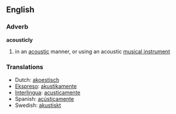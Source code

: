 == English ==
===Adverb=== 
'''acousticly'''
# in an [[acoustic]] manner, or using an acoustic [[musical instrument]]
=== Translations ===
*Dutch: [[akoestisch]]
*[[Ekspreso]]: [[akustikamente]]
*[[Interlingua]]: [[acusticamente]] 
*Spanish: [[acústicamente]]
*Swedish: [[akustiskt]]